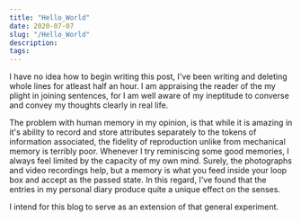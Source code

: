 ```yaml
---
title: "Hello_World"
date: 2020-07-07
slug: "/Hello_World"
description:
tags:
---
```


I have no idea how to begin writing this post, I've been writing 
and deleting whole lines for atleast half an hour. I am appraising
the reader of the my plight in joining sentences, for I am well aware of 
my ineptitude to converse and convey my thoughts clearly in real life.

The problem with human memory in my opinion, is that while it is amazing in it's ability
to record and store attributes separately to the tokens of information 
associated, the fidelity of reproduction unlike from mechanical memory is 
terribly poor. Whenever I try reminiscing some good memories, I always
feel limited by the capacity of my own mind. Surely, the photographs 
and video recordings help, but a memory is what you feed inside your 
loop box and accept as the passed state. In this regard, I've found that 
the entries in my personal diary produce quite a unique effect on the senses. 

I intend for this blog to serve as an extension of that general experiment.